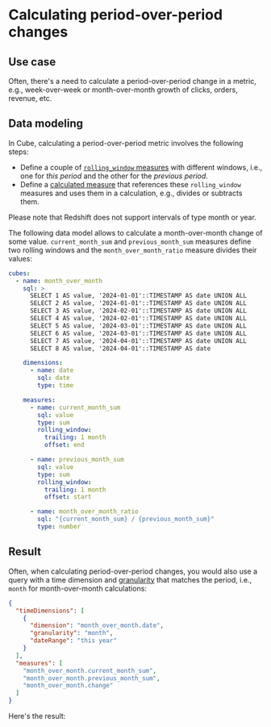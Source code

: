 # Calculating period-over-period changes

## Use case

Often, there's a need to calculate a period-over-period change in a
metric, e.g., week-over-week or month-over-month growth of clicks, orders,
revenue, etc.

## Data modeling

In Cube, calculating a period-over-period metric involves the following
steps:
- Define a couple of [`rolling_window` measures][ref-rolling-window] with
different windows, i.e., one for _this period_ and the other for the
_previous period_.
- Define a [calculated measure][ref-calculated-measure] that references
these `rolling_window` measures and uses them in a calculation, e.g.,
divides or subtracts them.

<WarningBox>

Please note that Redshift does not support intervals of type month or year.

</WarningBox>

The following data model allows to calculate a month-over-month change of
some value. `current_month_sum` and `previous_month_sum` measures define
two rolling windows and the `month_over_month_ratio` measure divides
their values:

```yaml
cubes:
  - name: month_over_month
    sql: >
      SELECT 1 AS value, '2024-01-01'::TIMESTAMP AS date UNION ALL
      SELECT 2 AS value, '2024-01-01'::TIMESTAMP AS date UNION ALL
      SELECT 3 AS value, '2024-02-01'::TIMESTAMP AS date UNION ALL
      SELECT 4 AS value, '2024-02-01'::TIMESTAMP AS date UNION ALL
      SELECT 5 AS value, '2024-03-01'::TIMESTAMP AS date UNION ALL
      SELECT 6 AS value, '2024-03-01'::TIMESTAMP AS date UNION ALL
      SELECT 7 AS value, '2024-04-01'::TIMESTAMP AS date UNION ALL
      SELECT 8 AS value, '2024-04-01'::TIMESTAMP AS date

    dimensions:
      - name: date
        sql: date
        type: time

    measures:
      - name: current_month_sum
        sql: value
        type: sum
        rolling_window:
          trailing: 1 month
          offset: end

      - name: previous_month_sum
        sql: value
        type: sum
        rolling_window:
          trailing: 1 month
          offset: start

      - name: month_over_month_ratio
        sql: "{current_month_sum} / {previous_month_sum}"
        type: number
```

## Result

Often, when calculating period-over-period changes, you would also use a
query with a time dimension and [granularity][ref-time-dimension-granularity]
that matches the period, i.e., `month` for month-over-month calculations:

```json
{
  "timeDimensions": [
    {
      "dimension": "month_over_month.date",
      "granularity": "month",
      "dateRange": "this year"
    }
  ],
  "measures": [
    "month_over_month.current_month_sum",
    "month_over_month.previous_month_sum",
    "month_over_month.change"
  ]
}
```

Here's the result:

<Screenshot src="https://ucarecdn.com/50c9165a-f15d-491f-86b4-d44009b05576/"/>

[ref-rolling-window]: /reference/data-model/measures#rolling_window
[ref-calculated-measure]: /product/data-modeling/overview#4-using-calculated-measures
[ref-time-dimension-granularity]: /product/apis-integrations/rest-api/query-format#time-dimensions-format
